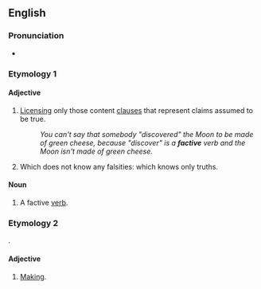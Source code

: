 ==English==

===Pronunciation===
* {{rhymes|æktɪv|lang=en}}

===Etymology 1===
{{suffix|en|fact|ive}}

====Adjective====
{{en-adj|-}}

# {{lb|en|grammar|of a verb}} [[license|Licensing]] only those content [[clause]]s that represent claims assumed to be true.
#: ''You can't say that somebody "discovered" the Moon to be made of green cheese, because "discover" is a '''factive''' verb and the Moon isn't made of green cheese.''
# {{lb|en|epistemology|of a knowing agent}} Which does not know any falsities: which knows only truths.

====Noun====
{{en-noun}}

# {{lb|en|grammar}} A factive [[verb]].

===Etymology 2===
{{der|en|la|facere||to make}}.

====Adjective====
{{en-adj|-}}

# {{lb|en|obsolete}} [[make|Making]].